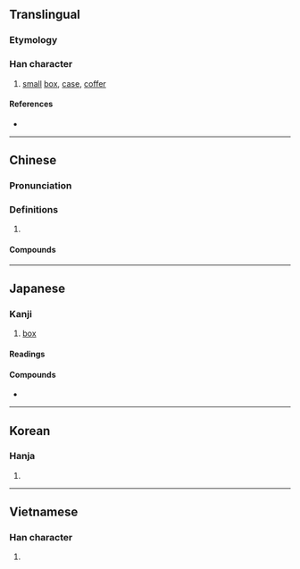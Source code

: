 {{character info/new}}
==Translingual==

===Etymology===
{{Han etym}}

===Han character===
{{Han char|rn=22|rad=匚|as=05|sn=7|four=71715|canj=SWL|ids=⿷匚甲}}

# [[small]] [[box]], [[case]], [[coffer]]

====References====
* {{Han ref|kx=0153.270|dkj=02610|dj=0345.140|hdz=10084.110|uh=5323|ud=21283|bh=A758|bd=42840}}

----

==Chinese==
{{zh-forms}}

===Pronunciation===
{{zh-pron
|m=xiá
|c=haap6
|h=pfs=
|md=
|mn=ml:a̍p/a̍h/qz,xm,zz:ha̍p
|mn_note=a̍p/a̍h - vernacular; ha̍p - literary
|w=
|mc=y
|oc=y
|cat=n
}}

===Definitions===
{{zh-hanzi}}

# {{rfdef|lang=zh}}

====Compounds====
{{zh-der|匣子|彈匣}}

----

==Japanese==

===Kanji===
{{ja-kanji|grade=uc|rs=匚05}}

# [[box]]

====Readings====
{{ja-readings
|goon=ぎょう<げふ
|kanon=こう<かふ
|kanyoon=ごう<がふ
|kun=はこ-
}}

====Compounds====
* {{ja-r|匣鉢|さや}}

----

==Korean==

===Hanja===
{{ko-hanja|hangeul=[[갑]]|rv=gap|mr=kap}}

# {{defn|lang=ko|sort=匚05}}

----

==Vietnamese==

===Han character===
{{vi-hantu|[[hạp]], [[hộp]], [[háp]], [[tráp]]|rs=匚05}}

# {{defn|lang=vi|sort=匚05}}